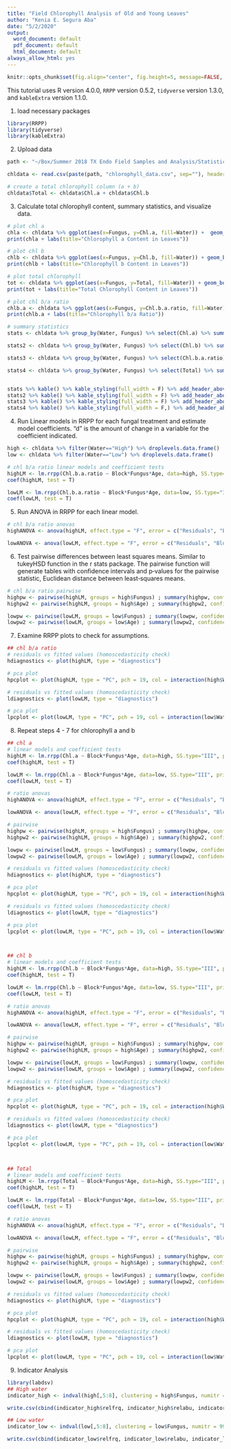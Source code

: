 ```yaml
---
title: "Field Chlorophyll Analysis of Old and Young Leaves"
author: "Kenia E. Segura Aba"
date: "5/2/2020"
output:
  word_document: default
  pdf_document: default
  html_document: default
always_allow_html: yes
---
```


```r
knitr::opts_chunk$set(fig.align="center", fig.height=5, message=FALSE, warning=FALSE, fig.width=8, tidy.opts=list(width.cutoff=60),tidy=TRUE)
```
This tutorial uses R version 4.0.0, `RRPP` version 0.5.2, `tidyverse` version 1.3.0, and `kableExtra` version 1.1.0.


1. load necessary packages
```r
library(RRPP)
library(tidyverse)
library(kableExtra)
```

2. Upload data
```r
path <- "~/Box/Summer 2018 TX Endo Field Samples and Analysis/Statistics/Old + Young Chlorophyll/"

chldata <- read.csv(paste(path, "chlorophyll_data.csv", sep=""), header = T, row.names = 1)

# create a total chlorophyll column (a + b)
chldata$Total <- chldata$Chl.a + chldata$Chl.b
```

3. Calculate total chlorophyll content, summary statistics, and visualize data.
```r
# plot chl a
chla <- chldata %>% ggplot(aes(x=Fungus, y=Chl.a, fill=Water)) +  geom_boxplot() + theme_classic() + facet_wrap(~Age,dir="v")
print(chla + labs(title="Chlorophyll a Content in Leaves"))

# plot chl b
chlb <- chldata %>% ggplot(aes(x=Fungus, y=Chl.b, fill=Water)) + geom_boxplot() +  theme_classic() + facet_wrap(~Age,dir="v")
print(chlb + labs(title="Chlorophyll b Content in Leaves"))

# plot total chlorophyll
tot <- chldata %>% ggplot(aes(x=Fungus, y=Total, fill=Water)) + geom_boxplot() + theme_classic() + facet_wrap(~Age,dir="v")
print(tot + labs(title="Total Chlorophyll Content in Leaves"))

# plot chl b/a ratio
chlb.a <- chldata %>% ggplot(aes(x=Fungus, y=Chl.b.a.ratio, fill=Water)) +  geom_boxplot() + theme_classic() + facet_wrap(~Age,dir="v")
print(chlb.a + labs(title="Chlorophyll b/a Ratio"))

# summary statistics
stats <- chldata %>% group_by(Water, Fungus) %>% select(Chl.a) %>% summarise_each(funs(Min = min, Q1 = quantile(., 0.25), Median = median, Q3 = quantile(., 0.75), Max = max, Mean = mean, SD = sd))

stats2 <- chldata %>% group_by(Water, Fungus) %>% select(Chl.b) %>% summarise_each(funs(Min = min, Q1 = quantile(., 0.25), Median = median, Q3 = quantile(., 0.75), Max = max, Mean = mean, SD = sd))

stats3 <- chldata %>% group_by(Water, Fungus) %>% select(Chl.b.a.ratio) %>% summarise_each(funs(Min = min, Q1 = quantile(., 0.25), Median = median, Q3 = quantile(., 0.75), Max = max, Mean = mean, SD = sd)) 

stats4 <- chldata %>% group_by(Water, Fungus) %>% select(Total) %>% summarise_each(funs(Min = min, Q1 = quantile(., 0.25), Median = median, Q3 = quantile(., 0.75), Max = max, Mean = mean, SD = sd))


stats %>% kable() %>% kable_styling(full_width = F) %>% add_header_above(c(" " = 2, "Chl a" = 7)) %>% collapse_rows()
stats2 %>% kable() %>% kable_styling(full_width = F) %>% add_header_above(c(" " = 2, "Chl b" = 7)) %>% collapse_rows()
stats3 %>% kable() %>% kable_styling(full_width = F) %>% add_header_above(c(" " = 2, "Chl b/a" = 7)) %>% collapse_rows()
stats4 %>% kable() %>% kable_styling(full_width = F,) %>% add_header_above(c(" " = 2, "Total Chlorophyll" = 7)) %>% collapse_rows()

```

4. Run Linear models in RRPP for each fungal treatment and estimate model coefficients. "d" is the amount of change in a variable for the coefficient indicated.
```r
high <- chldata %>% filter(Water=="High") %>% droplevels.data.frame()
low <- chldata %>% filter(Water=="Low") %>% droplevels.data.frame()

# chl b/a ratio linear models and coefficient tests
highLM <- lm.rrpp(Chl.b.a.ratio ~ Block*Fungus*Age, data=high, SS.type="III", print.progress=F) ; summary(highLM)
coef(highLM, test = T)

lowLM <- lm.rrpp(Chl.b.a.ratio ~ Block*Fungus*Age, data=low, SS.type="III", print.progress=F) ; summary(lowLM)
coef(lowLM, test = T)
```

5. Run ANOVA in RRPP for each linear model.
```r
# chl b/a ratio anovas
highANOVA <- anova(highLM, effect.type = "F", error = c("Residuals", "Block:Fungus", "Block:Fungus:Age", "Residuals", "Block:Fungus:Age", "Block:Fungus:Age", "Residuals")) ; summary(highANOVA)

lowANOVA <- anova(lowLM, effect.type = "F", error = c("Residuals", "Block:Fungus", "Block:Fungus:Age", "Residuals", "Block:Fungus:Age", "Block:Fungus:Age", "Residuals")) ; summary(lowANOVA)
```

6. Test pairwise differences between least squares means. Similar to tukeyHSD function in the r stats package. The pairwise function will generate tables with confidence intervals and p‐values for the pairwise statistic, Euclidean distance between least‐squares means.
```r
# chl b/a ratio pairwise
highpw <- pairwise(highLM, groups = high$Fungus) ; summary(highpw, confidence = 0.95, stat.table = T)
highpw2 <- pairwise(highLM, groups = high$Age) ; summary(highpw2, confidence = 0.95, stat.table = T)

lowpw <- pairwise(lowLM, groups = low$Fungus) ; summary(lowpw, confidence = 0.95, stat.table = T)
lowpw2 <- pairwise(lowLM, groups = low$Age) ; summary(lowpw2, confidence = 0.95, stat.table = T)
```

7. Examine RRPP plots to check for assumptions.
```r
## chl b/a ratio
# residuals vs fitted values (homoscedasticity check)
hdiagnostics <- plot(highLM, type = "diagnostics")

# pca plot
hpcplot <- plot(highLM, type = "PC", pch = 19, col = interaction(high$Water, high$Fungus))

# residuals vs fitted values (homoscedasticity check)
ldiagnostics <- plot(lowLM, type = "diagnostics")

# pca plot
lpcplot <- plot(lowLM, type = "PC", pch = 19, col = interaction(low$Water, low$Fungus))
```

8. Repeat steps 4 - 7 for chlorophyll a and b
```r
## chl a
# linear models and coefficient tests
highLM <- lm.rrpp(Chl.a ~ Block*Fungus*Age, data=high, SS.type="III", print.progress=F) ; summary(highLM)
coef(highLM, test = T)

lowLM <- lm.rrpp(Chl.a ~ Block*Fungus*Age, data=low, SS.type="III", print.progress=F) ; summary(lowLM)
coef(lowLM, test = T)

# ratio anovas
highANOVA <- anova(highLM, effect.type = "F", error = c("Residuals", "Block:Fungus", "Block:Fungus:Age", "Residuals", "Block:Fungus:Age", "Block:Fungus:Age", "Residuals")) ; summary(highANOVA)

lowANOVA <- anova(lowLM, effect.type = "F", error = c("Residuals", "Block:Fungus", "Block:Fungus:Age", "Residuals", "Block:Fungus:Age", "Block:Fungus:Age", "Residuals")) ; summary(lowANOVA)

# pairwise
highpw <- pairwise(highLM, groups = high$Fungus) ; summary(highpw, confidence = 0.95, stat.table = T)
highpw2 <- pairwise(highLM, groups = high$Age) ; summary(highpw2, confidence = 0.95, stat.table = T)

lowpw <- pairwise(lowLM, groups = low$Fungus) ; summary(lowpw, confidence = 0.95, stat.table = T)
lowpw2 <- pairwise(lowLM, groups = low$Age) ; summary(lowpw2, confidence = 0.95, stat.table = T)

# residuals vs fitted values (homoscedasticity check)
hdiagnostics <- plot(highLM, type = "diagnostics")

# pca plot
hpcplot <- plot(highLM, type = "PC", pch = 19, col = interaction(high$Water, high$Fungus))

# residuals vs fitted values (homoscedasticity check)
ldiagnostics <- plot(lowLM, type = "diagnostics")

# pca plot
lpcplot <- plot(lowLM, type = "PC", pch = 19, col = interaction(low$Water, low$Fungus))



## chl b
# linear models and coefficient tests
highLM <- lm.rrpp(Chl.b ~ Block*Fungus*Age, data=high, SS.type="III", print.progress=F) ; summary(highLM)
coef(highLM, test = T)

lowLM <- lm.rrpp(Chl.b ~ Block*Fungus*Age, data=low, SS.type="III", print.progress=F) ; summary(lowLM)
coef(lowLM, test = T)

# ratio anovas
highANOVA <- anova(highLM, effect.type = "F", error = c("Residuals", "Block:Fungus", "Block:Fungus:Age", "Residuals", "Block:Fungus:Age", "Block:Fungus:Age", "Residuals")) ; summary(highANOVA)

lowANOVA <- anova(lowLM, effect.type = "F", error = c("Residuals", "Block:Fungus", "Block:Fungus:Age", "Residuals", "Block:Fungus:Age", "Block:Fungus:Age", "Residuals")) ; summary(lowANOVA)

# pairwise
highpw <- pairwise(highLM, groups = high$Fungus) ; summary(highpw, confidence = 0.95, stat.table = T)
highpw2 <- pairwise(highLM, groups = high$Age) ; summary(highpw2, confidence = 0.95, stat.table = T)

lowpw <- pairwise(lowLM, groups = low$Fungus) ; summary(lowpw, confidence = 0.95, stat.table = T)
lowpw2 <- pairwise(lowLM, groups = low$Age) ; summary(lowpw2, confidence = 0.95, stat.table = T)

# residuals vs fitted values (homoscedasticity check)
hdiagnostics <- plot(highLM, type = "diagnostics")

# pca plot
hpcplot <- plot(highLM, type = "PC", pch = 19, col = interaction(high$Water, high$Fungus))

# residuals vs fitted values (homoscedasticity check)
ldiagnostics <- plot(lowLM, type = "diagnostics")

# pca plot
lpcplot <- plot(lowLM, type = "PC", pch = 19, col = interaction(low$Water, low$Fungus))



## Total
# linear models and coefficient tests
highLM <- lm.rrpp(Total ~ Block*Fungus*Age, data=high, SS.type="III", print.progress=F) ; summary(highLM)
coef(highLM, test = T)

lowLM <- lm.rrpp(Total ~ Block*Fungus*Age, data=low, SS.type="III", print.progress=F) ; summary(lowLM)
coef(lowLM, test = T)

# ratio anovas
highANOVA <- anova(highLM, effect.type = "F", error = c("Residuals", "Block:Fungus", "Block:Fungus:Age", "Residuals", "Block:Fungus:Age", "Block:Fungus:Age", "Residuals")) ; summary(highANOVA)

lowANOVA <- anova(lowLM, effect.type = "F", error = c("Residuals", "Block:Fungus", "Block:Fungus:Age", "Residuals", "Block:Fungus:Age", "Block:Fungus:Age", "Residuals")) ; summary(lowANOVA)

# pairwise
highpw <- pairwise(highLM, groups = high$Fungus) ; summary(highpw, confidence = 0.95, stat.table = T)
highpw2 <- pairwise(highLM, groups = high$Age) ; summary(highpw2, confidence = 0.95, stat.table = T)

lowpw <- pairwise(lowLM, groups = low$Fungus) ; summary(lowpw, confidence = 0.95, stat.table = T)
lowpw2 <- pairwise(lowLM, groups = low$Age) ; summary(lowpw2, confidence = 0.95, stat.table = T)

# residuals vs fitted values (homoscedasticity check)
hdiagnostics <- plot(highLM, type = "diagnostics")

# pca plot
hpcplot <- plot(highLM, type = "PC", pch = 19, col = interaction(high$Water, high$Fungus))

# residuals vs fitted values (homoscedasticity check)
ldiagnostics <- plot(lowLM, type = "diagnostics")

# pca plot
lpcplot <- plot(lowLM, type = "PC", pch = 19, col = interaction(low$Water, low$Fungus))
```

9. Indicator Analysis
```r
library(labdsv)
## High water
indicator_high <- indval(high[,5:8], clustering = high$Fungus, numitr = 999, type = "long")

write.csv(cbind(indicator_high$relfrq, indicator_high$relabu, indicator_high$indval, data.frame(indicator_high$maxcls), data.frame(indicator_high$indcls), data.frame(indicator_high$pval)), "~/Box/Summer 2018 TX Endo Field Samples and Analysis/Statistics/Old + Young Chlorophyll/Indicator_Analys_High_Fungus.csv")

## Low water
indicator_low <- indval(low[,5:8], clustering = low$Fungus, numitr = 999, type = "long")

write.csv(cbind(indicator_low$relfrq, indicator_low$relabu, indicator_low$indval, data.frame(indicator_low$maxcls), data.frame(indicator_low$indcls), data.frame(indicator_low$pval)), "~/Box/Summer 2018 TX Endo Field Samples and Analysis/Statistics/Old + Young Chlorophyll/Indicator_Analys_Low_Fungus.csv")
```


